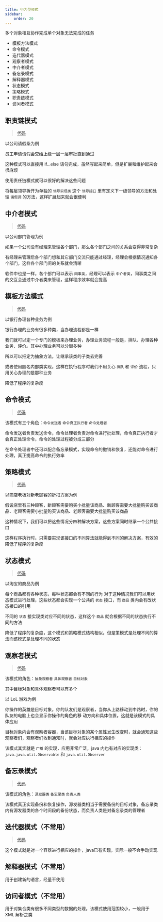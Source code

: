 ```yaml
---
title: 行为型模式
sidebar:
    order: 20
---
```


多个对象相互协作完成单个对象无法完成的任务

- 模板方法模式
- 命令模式
- 迭代器模式
- 观察者模式
- 中介者模式
- 备忘录模式
- 解释器模式
- 状态模式
- 策略模式
- 职责链模式
- 访问者模式

## 职责链模式

> [代码](https://github.com/follow1123/design-pattern-java/tree/main/src/main/java/cn/y/software/behavioral/chainofresponsibility)

以公司请假条为例

员工申请请假会交给上级一层一层审批直到通过

这种模式可以直接用 if...else 语句完成，虽然写起来简单，但是扩展和维护起来会很麻烦

使用责任链模式就可以很好的解决这些问题

将每层领导拆开为单独的 `领导实现类` 这个 `领导接口` 里有定义下一级领导的方法和处理 `请假调` 的方法，这样扩展起来就会很便利

## 中介者模式

> [代码](https://github.com/follow1123/design-pattern-java/tree/main/src/main/java/cn/y/software/behavioral/mediator)

以公司部门管理为例

如果一个公司没有经理来管理各个部门，那么各个部门之间的关系会变得非常复杂

有经理来管理后各个部门想和其它部门交流只能通过经理，经理会根据情况通知各个部门，这样各个部门间的关系就会清晰

软件中也是一样，各个部门可以表示 `同事类`，经理可以表示 `中介者类`，同事类之间的交互会通过中介者类来管理，这样程序效率就会提高

## 模板方法模式

> [代码](https://github.com/follow1123/design-pattern-java/tree/main/src/main/java/cn/y/software/behavioral/templatemethod)

以银行办理各种业务为例

银行办理的业务有很多种类，当办理流程都是一样

我们就可以定一个专门的模板来办理业务，办理业务流程一般是，排队、办理各种业务、评价。其中办理业务可以分很多种

所以可以把定为抽象方法，让继承该类的子类去完善

或者使用匿名内部类实现，这样在执行程序时我们不用关心 `排队` 和 `评价` 流程，只用关心办理的是那种业务

降低了程序的复杂度

## 命令模式

> [代码](https://github.com/follow1123/design-pattern-java/tree/main/src/main/java/cn/y/software/behavioral/command)

该模式有三个角色：`命令发送者` `命令真正执行者` `命令处理者`

命令发送者负责发送命令，命令处理者负责对命令进行批处理，命令真正执行者才会真正处理命令，命令的处理过程被分成三部分

在命令处理者中还可以配合备忘录模式，实现命令的撤销和恢复，还能对命令进行处理，真正提高命令的执行效率

## 策略模式

> [代码](https://github.com/follow1123/design-pattern-java/tree/main/src/main/java/cn/y/software/behavioral/strategy)

以商店老板对新老顾客的折扣方案为例

假设店里有三种顾客，新顾客需要购买小批量该商品、新顾客需要大批量购买该商品、老顾客需要小批量购买该商品、老顾客需要大批量购买该商品

这种情况下，我们可以把这些情况分四种解决方案，这些方案同时继承一个公共接口

这样程序执行时，只需要实现该接口的不同算法就能得到不同的解决方案，有效的降低了程序的复杂度

## 状态模式

> [代码](https://github.com/follow1123/design-pattern-java/tree/main/src/main/java/cn/y/software/behavioral/state)

以淘宝的商品为例

每个商品都有各种状态，每种状态都会有不同的行为
对于这种情况我们可以用状态模式进行处理，这些状态都会实现一个公共的 `状态` 接口，而 `商品` 类内会有改状态接口的引用

不同的 `状态` 接实现类对应不同的状态，这样这个 `商品` 就会根据不同的状态执行不同的方法

降低了程序的复杂度，这个模式和策略模式结构相似，但是策模式是处理不同的算法而该模式是处理不同的状态

## 观察者模式

> [代码](https://github.com/follow1123/design-pattern-java/tree/main/src/main/java/cn/y/software/behavioral/observer)

该模式的角色：`抽象观察者` `具体观察者` `目标对象`

其中目标对象和具体观察者可以有多个

以 LoL 游戏为例

你操作的英雄是目标对象，你的队友们是观察者，当你从上路移动到中路时，你的队友的电脑上也会显示你操作的角色的移 动方向和具体位置，这就是该模式的具体应用

目标对象内会有观察者容器，当该目标对象的某个属性发生改变时，就会通知这些观察者们，观察者们收到通知时，就会对应执行相应的操作

该模式其实就是 `广播` 的实现，应用非常广泛，java 内也有对应的实现类：`java.java.util.Observable` 和 `java.util.Observer`

## 备忘录模式

> [代码](https://github.com/follow1123/design-pattern-java/tree/main/src/main/java/cn/y/software/behavioral/memo)

该模式的角色：`源发器类` `备忘录类` `负责人类`

该模式真正实现备份和恢复操作，源发器类相当于需要备份的目标对象，备忘录类内有源发器类的各个时间段的备份状态，而负责人类是对备忘录类的管理者

## 迭代器模式（不常用）

> [代码](https://github.com/follow1123/design-pattern-java/tree/main/src/main/java/cn/y/software/behavioral/iterator)

这个模式就是对一个容器进行相应的操作，java已有实现，实际一般不会手动实现

## 解释器模式（不常用）

用于创建新的语言，经量不使用

## 访问者模式（不常用）

用于对集合类有很多不同类型的数据的处理，该模式使用范围较小，一般用于 XML 解析之类
